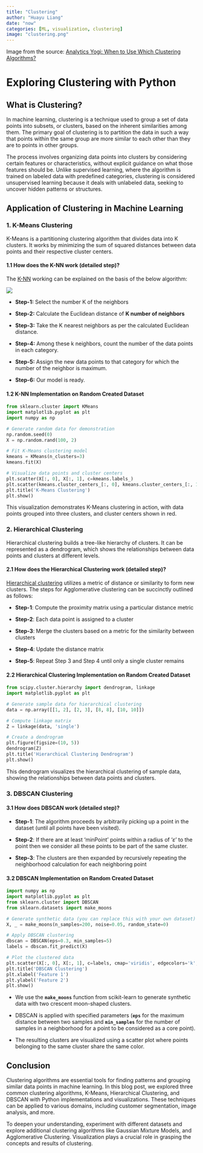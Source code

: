 ```yaml
---
title: "Clustering"
author: "Huayu Liang"
date: "now"
categories: [ML, visualization, clustering]
image: "clustering.png"
---
```


Image from the source: [Analytics Yogi: When to Use Which Clustering Algorithms?](https://vitalflux.com/when-to-use-which-clustering-algorithms/)

# Exploring Clustering with Python

## What is Clustering?

In machine learning, clustering is a technique used to group a set of data points into subsets, or clusters, based on the inherent similarities among them. The primary goal of clustering is to partition the data in such a way that points within the same group are more similar to each other than they are to points in other groups.

The process involves organizing data points into clusters by considering certain features or characteristics, without explicit guidance on what those features should be. Unlike supervised learning, where the algorithm is trained on labeled data with predefined categories, clustering is considered unsupervised learning because it deals with unlabeled data, seeking to uncover hidden patterns or structures.

## Application of Clustering in Machine Learning

### 1. K-Means Clustering

K-Means is a partitioning clustering algorithm that divides data into K clusters. It works by minimizing the sum of squared distances between data points and their respective cluster centers.

#### 1.1 How does the K-NN work (detailed step)?

The [K-NN](https://www.javatpoint.com/k-nearest-neighbor-algorithm-for-machine-learning) working can be explained on the basis of the below algorithm:

![](KNN_Clustering.png)

-   **Step-1:** Select the number K of the neighbors

-   **Step-2:** Calculate the Euclidean distance of **K number of neighbors**

-   **Step-3:** Take the K nearest neighbors as per the calculated Euclidean distance.

-   **Step-4:** Among these k neighbors, count the number of the data points in each category.

-   **Step-5:** Assign the new data points to that category for which the number of the neighbor is maximum.

-   **Step-6:** Our model is ready.

#### 1.2 K-NN Implementation on Random Created Dataset

```python
from sklearn.cluster import KMeans
import matplotlib.pyplot as plt
import numpy as np

# Generate random data for demonstration
np.random.seed(0)
X = np.random.rand(100, 2)

# Fit K-Means clustering model
kmeans = KMeans(n_clusters=3)
kmeans.fit(X)

# Visualize data points and cluster centers
plt.scatter(X[:, 0], X[:, 1], c=kmeans.labels_)
plt.scatter(kmeans.cluster_centers_[:, 0], kmeans.cluster_centers_[:, 1], c='red', marker='x', s=100)
plt.title('K-Means Clustering')
plt.show()

```

This visualization demonstrates K-Means clustering in action, with data points grouped into three clusters, and cluster centers shown in red.

### **2. Hierarchical Clustering**

Hierarchical clustering builds a tree-like hierarchy of clusters. It can be represented as a dendrogram, which shows the relationships between data points and clusters at different levels.

#### 2.1 How does the Hierarchical Clustering work (detailed step)?

[Hierarchical clustering](https://www.learndatasci.com/glossary/hierarchical-clustering/) utilizes a metric of distance or similarity to form new clusters. The steps for Agglomerative clustering can be succinctly outlined as follows:

-   **Step-1**: Compute the proximity matrix using a particular distance metric

-   **Step-2**: Each data point is assigned to a cluster

-   **Step-3**: Merge the clusters based on a metric for the similarity between clusters

-   **Step-4**: Update the distance matrix

-   **Step-5**: Repeat Step 3 and Step 4 until only a single cluster remains

#### 2.2 Hierarchical Clustering Implementation on Random Created Dataset

```python
from scipy.cluster.hierarchy import dendrogram, linkage
import matplotlib.pyplot as plt

# Generate sample data for hierarchical clustering
data = np.array([[1, 2], [2, 3], [8, 8], [10, 10]])

# Compute linkage matrix
Z = linkage(data, 'single')

# Create a dendrogram
plt.figure(figsize=(10, 5))
dendrogram(Z)
plt.title('Hierarchical Clustering Dendrogram')
plt.show()
```

This dendrogram visualizes the hierarchical clustering of sample data, showing the relationships between data points and clusters.

### 3. DBSCAN Clustering

#### 3.1 How does DBSCAN work (detailed step)?

-   **Step-1**: The algorithm proceeds by arbitrarily picking up a point in the dataset (until all points have been visited).

-   **Step-2**: If there are at least 'minPoint' points within a radius of '$ε$' to the point then we consider all these points to be part of the same cluster.

-   **Step-3**: The clusters are then expanded by recursively repeating the neighborhood calculation for each neighboring point

#### 3.2 DBSCAN Implementation on Random Created Dataset

```python
import numpy as np
import matplotlib.pyplot as plt
from sklearn.cluster import DBSCAN
from sklearn.datasets import make_moons

# Generate synthetic data (you can replace this with your own dataset)
X, _ = make_moons(n_samples=200, noise=0.05, random_state=0)

# Apply DBSCAN clustering
dbscan = DBSCAN(eps=0.3, min_samples=5)
labels = dbscan.fit_predict(X)

# Plot the clustered data
plt.scatter(X[:, 0], X[:, 1], c=labels, cmap='viridis', edgecolors='k', s=40)
plt.title('DBSCAN Clustering')
plt.xlabel('Feature 1')
plt.ylabel('Feature 2')
plt.show()
```

-   We use the **`make_moons`** function from scikit-learn to generate synthetic data with two crescent moon-shaped clusters.

-   DBSCAN is applied with specified parameters (**`eps`** for the maximum distance between two samples and **`min_samples`** for the number of samples in a neighborhood for a point to be considered as a core point).

-   The resulting clusters are visualized using a scatter plot where points belonging to the same cluster share the same color.

## Conclusion

Clustering algorithms are essential tools for finding patterns and grouping similar data points in machine learning. In this blog post, we explored three common clustering algorithms, K-Means, Hierarchical Clustering, and DBSCAN with Python implementations and visualizations. These techniques can be applied to various domains, including customer segmentation, image analysis, and more.

To deepen your understanding, experiment with different datasets and explore additional clustering algorithms like Gaussian Mixture Models, and Agglomerative Clustering. Visualization plays a crucial role in grasping the concepts and results of clustering.
